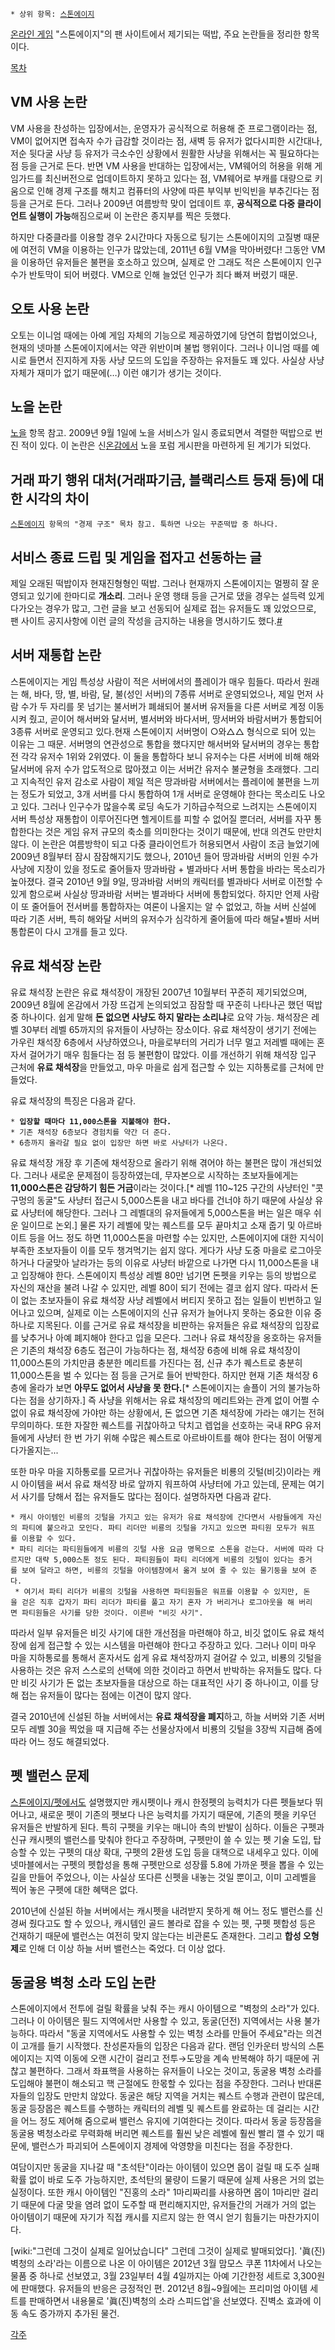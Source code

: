  * 상위 항목: [[스톤에이지]]

[[온라인 게임]] "스톤에이지"의 팬 사이트에서 제기되는 떡밥, 주요 논란들을 정리한 항목이다.

[[목차]]
== VM 사용 논란 ==
VM 사용을 찬성하는 입장에서는, 운영자가 공식적으로 허용해 준 프로그램이라는 점, VM이 없어지면 접속자 수가 급감할 것이라는 점, 새벽 등 유저가 없다시피한 시간대나, 저순 뒷다굴 사냥 등 유저가 극소수인 상황에서 원활한 사냥을 위해서는 꼭 필요하다는 점 등을 근거로 든다.
반면 VM 사용을 반대하는 입장에서는, VM웨어의 허용을 위해 게임가드를 최신버전으로 업데이트하지 못하고 있다는 점, VM웨어로 부캐를 대량으로 키움으로 인해 경제 구조를 해치고 컴퓨터의 사양에 따른 부익부 빈익빈을 부추긴다는 점 등을 근거로 든다.
그러나 2009년 여름방학 맞이 업데이트 후, '''공식적으로 다중 클라이언트 실행이 가능'''해짐으로써 이 논란은 종지부를 찍은 듯했다.

하지만 다중클라를 이용할 경우 2시간마다 자동으로 팅기는 스톤에이지의 고질병 때문에 여전히 VM을 이용하는 인구가 많았는데, 2011년 6월 VM을 막아버렸다! 그동안 VM을 이용하던 유저들은 불편을 호소하고 있으며, 실제로 안 그래도 적은 스톤에이지 인구수가 반토막이 되어 버렸다. VM으로 인해 늘었던 인구가 죄다 빠져 버렸기 때문.

== 오토 사용 논란 ==
오토는 이니엄 때에는 아예 게임 자체의 기능으로 제공하였기에 당연히 합법이었으나, 현재의 넷마블 스톤에이지에서는 약관 위반이며 불법 행위이다. 그러나 이니엄 때를 예시로 들면서 진지하게 자동 사냥 모드의 도입을 주장하는 유저들도 꽤 있다. 사실상 사냥 자체가 재미가 없기 때문에(…) 이런 얘기가 생기는 것이다.

== 노을 논란 ==
[[노을]] 항목 참고. 2009년 9월 1일에 노을 서비스가 일시 종료되면서 격렬한 떡밥으로 번진 적이 있다. 이 논란은 신[[온감]]에서 노을 포럼 게시판을 마련하게 된 계기가 되었다.

== 거래 파기 행위 대처(거래파기금, 블랙리스트 등재 등)에 대한 시각의 차이 ==
 [[스톤에이지]] 항목의 "경제 구조" 목차 참고. 툭하면 나오는 꾸준떡밥 중 하나다.

== 서비스 종료 드립 및 게임을 접자고 선동하는 글 ==
제일 오래된 떡밥이자 현재진형형인 떡밥. 그러나 현재까지 스톤에이지는 멀쩡히 잘 운영되고 있기에 한마디로 '''개소리'''. 그러나 운영 행태 등을 근거로 댔을 경우는 설득력 있게 다가오는 경우가 많고, 그런 글을 보고 선동되어 실제로 접는 유저들도 꽤 있었으므로, 팬 사이트 공지사항에 이런 글의 작성을 금지하는 내용을 명시하기도 했다.[http://sa.ongam.com/zboard/zboard.php?id=sa_news_notice&page=1&sn1=&divpage=1&sn=off&ss=on&sc=on&select_arrange=headnum&desc=asc&no=636 #]

== 서버 재통합 논란 ==
스톤에이지는 게임 특성상 사람이 적은 서버에서의 플레이가 매우 힘들다. 따라서 원래는 해, 바다, 땅, 별, 바람, 달, 불(성인 서버)의 7종류 서버로 운영되었으나, 제일 먼저 사람 수가 두 자리를 못 넘기는 불서버가 폐쇄되어 불서버 유저들을 다른 서버로 계정 이동시켜 줬고, 곧이어 해서버와 달서버, 별서버와 바다서버, 땅서버와 바람서버가 통합되어 3종류 서버로 운영되고 있다.현재 스톤에이지 서버명이 ○와△△ 형식으로 되어 있는 이유는 그 때문. 서버명의 연관성으로 통합을 했다지만 해서버와 달서버의 경우는 통합 전 각각 유저수 1위와 2위였다. 이 둘을 통합하다 보니 유저수는 다른 서버에 비해 해와달서버에 유저 수가 압도적으로 많아졌고 이는 서버간 유저수 불균형을 초래했다. 그리고 지속적인 유저 감소로 사람이 제일 적은 땅과바람 서버에서는 플레이에 불편을 느끼는 정도가 되었고, 3개 서버를 다시 통합하여 1개 서버로 운영해야 한다는 목소리도 나오고 있다. 그러나 인구수가 많을수록 로딩 속도가 기하급수적으로 느려지는 스톤에이지 서버 특성상 재통합이 이루어진다면 헬게이트를 피할 수 없어질 뿐더러, 서버를 자꾸 통합한다는 것은 게임 유저 규모의 축소를 의미한다는 것이기 때문에, 반대 의견도 만만치 않다. 이 논란은 여름방학이 되고 다중 클라이언트가 허용되면서 사람이 조금 늘었기에 2009년 8월부터 잠시 잠잠해지기도 했으나, 2010년 들어 땅과바람 서버의 인원 수가 사냥에 지장이 있을 정도로 줄어들자 땅과바람 + 별과바다 서버 통합을 바라는 목소리가 높아졌다.
결국 2010년 9월 9일, 땅과바람 서버의 캐릭터를 별과바다 서버로 이전할 수 있게 함으로써 사실상 땅과바람 서버는 별과바다 서버에 통합되었다. 하지만 언제 사람이 또 줄어들어 전서버를 통합하자는 여론이 나올지는 알 수 없었고, 하늘 서버 신설에 따라 기존 서버, 특히 해와달 서버의 유저수가 심각하게 줄어듦에 따라 해달+별바 서버 통합론이 다시 고개를 들고 있다.

== 유료 채석장 논란 ==
유료 채석장 논란은 유료 채석장이 개장된 2007년 10월부터 꾸준히 제기되었으며, 2009년 8월에 온감에서 가장 뜨겁게 논의되었고 잠잠할 때 꾸준히 나타나곤 했던 떡밥 중 하나이다. 쉽게 말해 '''돈 없으면 사냥도 하지 말라는 소리냐'''로 요약 가능.
채석장은 레벨 30부터 레벨 65까지의 유저들이 사냥하는 장소이다. 유료 채석장이 생기기 전에는 가우린 채석장 6층에서 사냥하였으나, 마을로부터의 거리가 너무 멀고 저레벨 때에는 혼자서 걸어가기 매우 힘들다는 점 등 불편함이 많았다. 이를 개선하기 위해 채석장 입구 근처에 '''유료 채석장'''을 만들었고, 마우 마을로 쉽게 접근할 수 있는 지하통로를 근처에 만들었다. 

유료 채석장의 특징은 다음과 같다.

 * '''입장할 때마다 11,000스톤을 지불해야 한다.'''
 * 기존 채석장 6층보다 경험치를 약간 더 준다.
 * 6층까지 올라갈 필요 없이 입장만 하면 바로 사냥터가 나온다.

유료 채석장 개장 후 기존에 채석장으로 올라기 위해 겪어야 하는 불편은 많이 개선되었다. 그러나 새로운 문제점이 등장하였는데, 무자본으로 시작하는 초보자들에게는 '''11,000스톤은 감당하기 힘든 거금'''이라는 것이다.[* 레벨 110~125 구간의 사냥터인 "콧구멍의 동굴"도 사냥터 접근시 5,000스톤을 내고 바다를 건너야 하기 때문에 사실상 유료 사냥터에 해당한다. 그러나 그 레벨대의 유저들에게 5,000스톤을 버는 일은 매우 쉬운 일이므로 논외.] 물론 자기 레벨에 맞는 퀘스트를 모두 끝마치고 소재 줍기 및 아르바이트 등을 어느 정도 하면 11,000스톤을 마련할 수는 있지만, 스톤에이지에 대한 지식이 부족한 초보자들이 이를 모두 챙겨먹기는 쉽지 않다. 게다가 사냥 도중 마을로 로그아웃하거나 다굴맞아 날라가는 등의 이유로 사냥터 바깥으로 나가면 다시 11,000스톤을 내고 입장해야 한다. 스톤에이지 특성상 레벨 80만 넘기면 돈펫을 키우는 등의 방법으로 자신의 재산을 불려 나갈 수 있지만, 레벨 80이 되기 전에는 결코 쉽지 않다.
따라서 돈이 없는 초보자들이 유료 채석장 사냥 레벨에서 버티지 못하고 접는 일들이 빈번하고 일어나고 있으며, 실제로 이는 스톤에이지의 신규 유저가 늘어나지 못하는 중요한 이유 중 하나로 지목된다. 이를 근거로 유료 채석장을 비판하는 유저들은 유료 채석장의 입장료를 낮추거나 아예 폐지해야 한다고 입을 모은다.
그러나 유료 채석장을 옹호하는 유저들은 기존의 채석장 6층도 접근이 가능하다는 점, 채석장 6층에 비해 유료 채석장이 11,000스톤의 가치만큼 충분한 메리트를 가진다는 점, 신규 추가 퀘스트로 충분히 11,000스톤을 벌 수 있다는 점 등을 근거로 들어 반박한다.
하지만 현재 기존 채석장 6층에 올라가 보면 '''아무도 없어서 사냥을 못 한다.'''[* 스톤에이지는 솔플이 거의 불가능하다는 점을 상기하자.] 즉 사냥을 위해서는 유료 채석장의 메리트와는 관계 없이 어쩔 수 없이 유료 채석장에 가야만 하는 상황에서, 돈 없으면 기존 채석장에 가라는 얘기는 전혀 무의미하다. 또한 자잘한 퀘스트를 귀찮아하고 닥치고 렙업을 선호하는 국내 RPG 유저들에게 사냥터 한 번 가기 위해 수많은 퀘스트로 아르바이트를 해야 한다는 점이 어떻게 다가올지는...

또한 마우 마을 지하통로를 모르거나 귀찮아하는 유저들은 비룡의 깃털(비깃)이라는 캐시 아이템을 써서 유료 채석장 바로 앞까지 워프하여 사냥터에 가고 있는데, 문제는 여기서 사기를 당해서 접는 유저들도 많다는 점이다. 설명하자면 다음과 같다.

 * 캐시 아이템인 비룡의 깃털을 가지고 있는 유저가 유료 채석장에 간다면서 사람들에게 자신의 파티에 붙으라고 모인다. 파티 리더만 비룡의 깃털을 가지고 있으면 파티원 모두가 워프를 이용할 수 있다.
 * 파티 리더는 파티원들에게 비룡의 깃털 사용 요금 명목으로 스톤을 걷는다. 서버에 따라 다르지만 대략 5,000스톤 정도 된다. 파티원들이 파티 리더에게 비룡의 깃털이 있다는 증거를 보여 달라고 하면, 비룡의 깃털을 아이템창에서 옮겨 보여 줄 수 있는 물기둥을 보여 준다.
  * 여기서 파티 리더가 비룡의 깃털을 사용하면 파티원들은 워프를 이용할 수 있지만, 돈을 걷은 직후 갑자기 파티 리더가 파티를 풀고 자기 혼자 가 버리거나 로그아웃을 해 버리면 파티원들은 사기를 당한 것이다. 이른바 "비깃 사기".

따라서 일부 유저들은 비깃 사기에 대한 개선점을 마련해야 하고, 비깃 없이도 유료 채석장에 쉽게 접근할 수 있는 시스템을 마련해야 한다고 주장하고 있다. 그러나 이미 마우 마을 지하통로를 통해서 혼자서도 쉽게 유료 채석장까지 걸어갈 수 있고, 비룡의 깃털을 사용하는 것은 유저 스스로의 선택에 의한 것이라고 하면서 반박하는 유저들도 많다. 다만 비깃 사기가 돈 없는 초보자들을 대상으로 하는 대표적인 사기 중 하나이고, 이를 당해 접는 유저들이 많다는 점에는 이견이 많지 않다.

결국 2010년에 신설된 하늘 서버에서는 '''유료 채석장을 폐지'''하고, 하늘 서버와 기존 서버 모두 레벨 30을 찍었을 때 지급해 주는 선물상자에서 비룡의 깃털을 3장씩 지급해 줌에 따라 어느 정도 해결되었다. 

== 펫 밸런스 문제 ==
[[스톤에이지/펫]]에서도 설명했지만 캐시펫이나 캐시 한정펫의 능력치가 다른 펫들보다 뛰어나고, 새로운 펫이 기존의 펫보다 나은 능력치를 가지기 때문에, 기존의 펫을 키우던 유저들은 반발하게 된다. 특히 구펫을 키우는 매니아 측의 반발이 심하다. 이들은 구펫과 신규 캐시펫의 밸런스를 맞춰야 한다고 주장하며, 구펫만이 쓸 수 있는 펫 기술 도입, 탑승할 수 있는 구펫의 대상 확대, 구펫의 2환생 도입 등을 대책으로 내세우고 있다.
이에 넷마블에서는 구펫의 펫합성을 통해 구펫만으로 성장률 5.8에 가까운 펫을 뽑을 수 있는 길을 만들어 주었으나, 이는 사실상 또다른 신펫을 내놓는 것일 뿐이고, 이미 고레벨을 찍어 놓은 구펫에 대한 혜택은 없다.

2010년에 신설된 하늘 서버에서는 캐시펫을 내려받지 못하게 해 어느 정도 밸런스를 신경써 줬다고도 할 수 있으나, 캐시템인 골드 볼라로 잡을 수 있는 펫, 구펫 펫합성 등은 건재하기 때문에 밸런스는 여전히 맞지 않는다는 비관론도 존재한다. 그리고 '''합성 오형제'''로 인해 더 이상 하늘 서버 밸런스는 죽었다. 더 이상 없다.

== 동굴용 벽청 소라 도입 논란 ==
스톤에이지에서 전투에 걸릴 확률을 낮춰 주는 캐시 아이템으로 "벽청의 소라"가 있다. 그러나 이 아이템은 필드 지역에서만 사용할 수 있고, 동굴(던전) 지역에서는 사용 불가능하다. 따라서 "동굴 지역에서도 사용할 수 있는 벽청 소라를 만들어 주세요"라는 의견이 고개를 들기 시작했다.
찬성론자들의 입장은 다음과 같다. 랜덤 인카운터 방식의 스톤에이지는 지역 이동에 오랜 시간이 걸리고 전투→도망을 계속 반복해야 하기 때문에 귀찮고 불편하다. 그래서 좌표핵을 사용하는 유저들이 나오는 것이고, 동굴용 벽청 소라를 도입해야 불편이 해소되고 핵 근절에도 한몫할 수 있다는 점을 주장한다.
그러나 반대론자들의 입장도 만만치 않았다. 동굴은 해당 지역을 거치는 퀘스트 수행과 관련이 많은데, 동굴 등장몹은 퀘스트를 수행하는 캐릭터의 레벨 및 퀘스트를 완료하는 데 걸리는 시간을 어느 정도 제어해 줌으로써 밸런스 유지에 기여한다는 것이다. 따라서 동굴 등장몹을 동굴용 벽청소라로 무력화해 버리면 퀘스트를 훨씬 낮은 레벨에 훨씬 빨리 깰 수 있기 때문에, 밸런스가 파괴되어 스톤에이지 경제에 악영향을 미친다는 점을 주장한다.

여담이지만 동굴을 지나갈 때 "초석탄"이라는 아이템이 있으면 몹이 걸릴 때 도주 실패 확률 없이 바로 도주 가능하지만, 초석탄의 물량이 드물기 때문에 실제 사용은 거의 없는 실정이다. 또한 캐시 아이템인 "진홍의 소라" 1마리짜리를 사용하면 몹이 1마리만 걸리기 때문에 다굴 맞을 염려 없이 도주할 때 편리해지지만, 유저들간의 거래가 거의 없는 아이템이기 때문에 자기가 직접 캐시를 지르지 않는 한 역시 얻기 힘들기는 마찬가지이다.

[wiki:"그런데 그것이 실제로 일어났습니다" 그런데 그것이 실제로 발매되었다]. '眞(진)벽청의 소라'라는 이름으로 나온 이 아이템은 2012년 3월 맘모스 쿠폰 11차에서 나오는 물품 중 하나로 선보였고, 3월 23일부터 4월 4일까지는 아예 기간한정 세트로 3,300원에 판매했다. 유저들의 반응은 긍정적인 편. 2012년 8월~9월에는 프리미엄 아이템 세트를 판매하면서 내용물로 '眞(진)벽청의 소라 스피드업'을 선보였다. 진벽소 효과에 이동 속도 증가까지 추가된 물건.

[[각주]]

